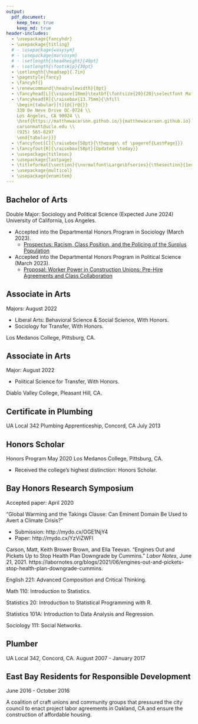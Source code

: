 ```yaml
---
output:
  pdf_document:
    keep_tex: true
    keep_md: true
header-includes:
  - \usepackage{fancyhdr}
  - \usepackage{titling}
  # - \usepackage{wasysym}
  # - \usepackage{marvosym}
  # - \setlength{\headheight}{40pt}
  # - \setlength{\footskip}{30pt}
  - \setlength{\headsep}{.7in}
  - \pagestyle{fancy}
  - \fancyhf{}
  - \renewcommand{\headrulewidth}{0pt}
  - \fancyhead[L]{\vspace{10mm}\textbf{\fontsize{20}{20}\selectfont Matthew Carson}}
  - \fancyhead[R]{\raisebox{13.75mm}{\hfill
    \begin{tabular}[t]{@{}r@{}}
    330 De Neve Drive OC-0724 \\
    Los Angeles, CA 90024 \\
    \href{https://matthewacarson.github.io/}{matthewacarson.github.io} \\
    carsonmatt@ucla.edu \\
    (925) 565-0297
    \end{tabular}}}
  - \fancyfoot[C]{\raisebox{50pt}{\thepage\ of \pageref{LastPage}}}
  - \fancyfoot[R]{\raisebox{50pt}{Updated \today}}
  - \usepackage{titlesec}
  - \usepackage{lastpage}
  - \titleformat{\section}{\normalfont\Large\bfseries}{\thesection}{1em}{}[\hrule]
  - \usepackage{multicol}
  - \usepackage{enumitem}
---
```


\section{Research Interests}

\begin{multicols}{3}
  \begin{itemize}[itemsep=1pt]
    \item Organized labor/labor unions
    \item Police violence
    \item The carceral state
    \item Race/racism
    \item Social class
    \item Capitalist political economy
    \item Historical methods
    \item Quantitative methods
    \item Comparative methods
  \end{itemize}
\end{multicols}

\section{Education}

## Bachelor of Arts 
Double Major: Sociology and Political Science \hfill (Expected June 2024)\newline
University of California, Los Angeles.

* Accepted into the Departmental Honors Program in Sociology (March 2023).
    * [Prospectus: Racism, Class Position, and the Policing of the Surplus Population](https://matthewacarson.github.io/pdfs/Final-draft-Prospectus.pdf)
* Accepted into the Departmental Honors Program in Political Science (March 2023).
    * [Proposal: Worker Power in Construction Unions: Pre-Hire Agreements and Class Collaboration](https://matthewacarson.github.io/pdfs/Proposal-Website-Version.pdf)

## Associate in Arts
Majors: \hfill August 2022

* Liberal Arts: Behavioral Science & Social Science, With Honors.
* Sociology for Transfer, With Honors.

Los Medanos College, Pittsburg, CA.

<!-- ## Associate in Arts -->
<!-- August 2022, With Honors.\newline -->
<!-- Los Medanos College, Pittsburg, CA   -->

## Associate in Arts
Major: \hfill August 2022

* Political Science for Transfer, With Honors.

Diablo Valley College, Pleasant Hill, CA.

## Certificate in Plumbing
UA Local 342 Plumbing Apprenticeship, Concord, CA  \hfill July 2013

\section{Awards}

## Honors Scholar
Honors Program \hfill May 2020\newline
Los Medanos College, Pittsburg, CA.

* Received the college's highest distinction: Honors Scholar.

## Bay Honors Research Symposium
Accepted paper: \hfill April 2020

"Global Warming and the Takings Clause: Can Eminent Domain Be Used to Avert a Climate Crisis?"

- Submission: http://mydo.cx/OGE1NjY4
- Paper: http://mydo.cx/YzViZWFl

\section{Published Works}
Carson, Matt, Keith Brower Brown, and Ella Teevan. “Engines Out and Pickets Up to Stop Health Plan Downgrade by Cummins.” *Labor Notes*, June 21, 2021. https://labornotes.org/blogs/2021/06/engines-out-and-pickets-stop-health-plan-downgrade-cummins.

\section{Relevant Coursework}

English 221: Advanced Composition and Critical Thinking.

Math 110: Introduction to Statistics.

Statistics 20: Introduction to Statistical Programming with R.

Statistics 101A: Introduction to Data Analysis and Regression.

Sociology 111: Social Networks.

\section{Employment History}
## Plumber
UA Local 342, Concord, CA.\newline
August 2007 - January 2017

\section{Experience}
## East Bay Residents for Responsible Development
June 2016 - October 2016

A coalition of craft unions and community groups that pressured the city council to enact project labor agreements in Oakland, CA and ensure the construction of affordable housing.